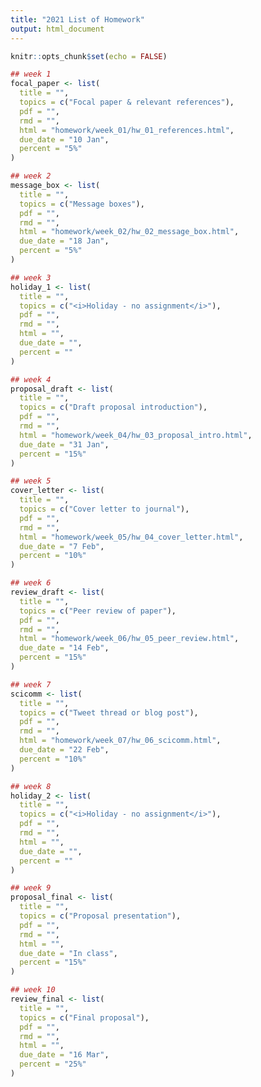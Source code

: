 ```yaml
---
title: "2021 List of Homework"
output: html_document
---
```


```r
knitr::opts_chunk$set(echo = FALSE)
```

```r
## week 1
focal_paper <- list(
  title = "",
  topics = c("Focal paper & relevant references"),
  pdf = "",
  rmd = "",
  html = "homework/week_01/hw_01_references.html",
  due_date = "10 Jan",
  percent = "5%"
)

## week 2
message_box <- list(
  title = "",
  topics = c("Message boxes"),
  pdf = "",
  rmd = "",
  html = "homework/week_02/hw_02_message_box.html",
  due_date = "18 Jan",
  percent = "5%"
)

## week 3
holiday_1 <- list(
  title = "",
  topics = c("<i>Holiday - no assignment</i>"),
  pdf = "",
  rmd = "",
  html = "",
  due_date = "",
  percent = ""
)

## week 4
proposal_draft <- list(
  title = "",
  topics = c("Draft proposal introduction"),
  pdf = "",
  rmd = "",
  html = "homework/week_04/hw_03_proposal_intro.html",
  due_date = "31 Jan",
  percent = "15%"
)

## week 5
cover_letter <- list(
  title = "",
  topics = c("Cover letter to journal"),
  pdf = "",
  rmd = "",
  html = "homework/week_05/hw_04_cover_letter.html",
  due_date = "7 Feb",
  percent = "10%"
)

## week 6
review_draft <- list(
  title = "",
  topics = c("Peer review of paper"),
  pdf = "",
  rmd = "",
  html = "homework/week_06/hw_05_peer_review.html",
  due_date = "14 Feb",
  percent = "15%"
)

## week 7
scicomm <- list(
  title = "",
  topics = c("Tweet thread or blog post"),
  pdf = "",
  rmd = "",
  html = "homework/week_07/hw_06_scicomm.html",
  due_date = "22 Feb",
  percent = "10%"
)

## week 8
holiday_2 <- list(
  title = "",
  topics = c("<i>Holiday - no assignment</i>"),
  pdf = "",
  rmd = "",
  html = "",
  due_date = "",
  percent = ""
)

## week 9
proposal_final <- list(
  title = "",
  topics = c("Proposal presentation"),
  pdf = "",
  rmd = "",
  html = "",
  due_date = "In class",
  percent = "15%"
)

## week 10
review_final <- list(
  title = "",
  topics = c("Final proposal"),
  pdf = "",
  rmd = "",
  html = "",
  due_date = "16 Mar",
  percent = "25%"
)
```

